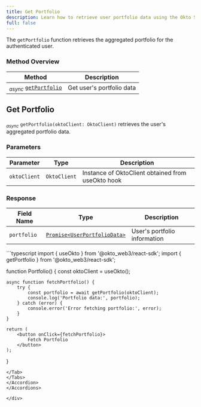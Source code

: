 ```yaml
---
title: Get Portfolio
description: Learn how to retrieve user portfolio data using the Okto SDK.
full: false
---
```



The `getPortfolio` function retrieves the aggregated portfolio for the authenticated user.

### Method Overview

| Method | Description |
|---------|-------------|
| <sub><i>async</i></sub> [`getPortfolio`](#get-portfolio) | Get user's portfolio data |

<div className="method-box">

## Get Portfolio

<sub><i>async</i></sub> `getPortfolio(oktoClient: OktoClient)` retrieves the user's aggregated portfolio data.

### Parameters

| Parameter | Type | Description |
|-----------|------|-------------|
| `oktoClient` | `OktoClient` | Instance of OktoClient obtained from useOkto hook |

### Response

<Callout title="Success Response">

| Field Name | Type | Description |
|------------|------|-------------|
| `portfolio` | [`Promise<UserPortfolioData>`](/docs/react-sdk/technical-reference#models) | User's portfolio information |

</Callout>

<Accordions>
<Accordion title="Example">
<Tabs items={['TypeScript']}>
<Tab value="TypeScript">
```typescript
import { useOkto } from '@okto_web3/react-sdk';
import { getPortfolio } from '@okto_web3/react-sdk';

function Portfolio() {
    const oktoClient = useOkto();

    async function fetchPortfolio() {
        try {
            const portfolio = await getPortfolio(oktoClient);
            console.log('Portfolio data:', portfolio);
        } catch (error) {
            console.error('Error fetching portfolio:', error);
        }
    }

    return (
        <button onClick={fetchPortfolio}>
            Fetch Portfolio
        </button>
    );
}
```
</Tab>
</Tabs>
</Accordion>
</Accordions>

</div>